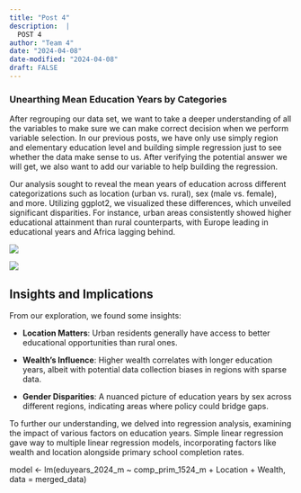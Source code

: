 ```yaml
---
title: "Post 4"
description:  |
  POST 4
author: "Team 4"
date: "2024-04-08"
date-modified: "2024-04-08"
draft: FALSE
---
```


### Unearthing Mean Education Years by Categories

After regrouping our data set, we want to take a deeper understanding of all the variables to make sure we can make correct decision when we perform variable selection. In our previous posts, we have only use simply region and elementary education level and building simple regression just to see whether the data make sense to us. After verifying the potential answer we will get, we also want to add our variable to help building the regression.

Our analysis sought to reveal the mean years of education across different categorizations such as location (urban vs. rural), sex (male vs. female), and more. Utilizing ggplot2, we visualized these differences, which unveiled significant disparities. For instance, urban areas consistently showed higher educational attainment than rural counterparts, with Europe leading in educational years and Africa lagging behind.

![](images/Screenshot%202024-04-08%20at%206.32.17%20PM-02.png)

![](images/Screenshot%202024-04-08%20at%206.35.41%20PM-02.png)

## **Insights and Implications**

From our exploration, we found some insights:

-   **Location Matters**: Urban residents generally have access to better educational opportunities than rural ones.

-   **Wealth's Influence**: Higher wealth correlates with longer education years, albeit with potential data collection biases in regions with sparse data.

-   **Gender Disparities**: A nuanced picture of education years by sex across different regions, indicating areas where policy could bridge gaps.

To further our understanding, we delved into regression analysis, examining the impact of various factors on education years. Simple linear regression gave way to multiple linear regression models, incorporating factors like wealth and location alongside primary school completion rates.

model \<- lm(eduyears_2024_m \~ comp_prim_1524_m + Location + Wealth, data = merged_data)
